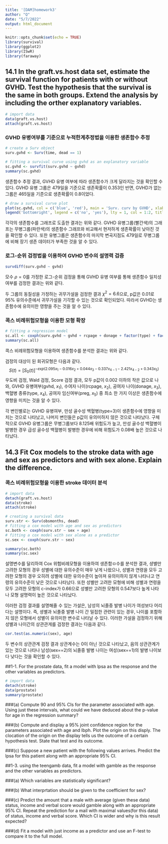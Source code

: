 ```yaml
---
title: '[DAM]homework3'
author: "Q"
date: "5/7/2022"
output: html_document
---
```


```r
knitr::opts_chunk$set(echo = TRUE)
library(survival)
library(ggplot2)
library(ISwR)
library(faraway)
```

## 14.1 In the graft.vs.host data set, estimate the survival function for patients with or without GVHD. Test the hypothesis that the survival is the same in both groups. Extend the analysis by including the orther explanatory variables.


```r
# import data
data(graft.vs.host)
attach(graft.vs.host)
```

### GVHD 유병여부를 기준으로 누적한계추정법을 이용한 생존함수 추정

```r
# create a Surv object 
surv.gvhd <- Surv(time, dead == 1)

# fitting a survival curve using gvhd as an explanatory variable
sc.gvhd <- survfit(surv.gvhd ~ gvhd)
summary(sc.gvhd)
```

생존함수 추정 결과, GVHD 유병 여부에 따라 생존함수가 크게 달라지는 것을 확인할 수 있다. GVHD 유병 그룹은 479일을 기준으로 생존확률이 0.353인 반면, GVHD가 없는 그룹은 465일을 기준으로 생존확률이 0.8이었다. 

```r
# draw a survival curve plot
plot(sc.gvhd, col = c('blue', 'red'), main = 'Surv. curv by GVHD', xlab = 'time(days)', ylab = 'survival rate')
legend('bottomright', legend = c('no', 'yes'), lty = 1, col = 1:2, title = 'GVHD')
```

각각의 생존함수를 그래프로 도출한 결과는 위와 같다. GVHD 유병그룹(빨간색)의 그래프는 무병그룹(파란색)의 생존함수 그래프와 비교해서 현저하게 생존확률이 낮아진 것을 확인할 수 있다.
또한 유병그룹은 생존함수의 마지막 변곡지점도 479일로 무병그룹에 비해 장기 생존 데이터가 부족한 것을 알 수 있다.

### 로그-순위 검정법을 이용하여 GVHD 변수의 설명력 검증

```r
survdiff(surv.gvhd ~ gvhd)
```

모수 $\rho=0$를 가정한 로그-순위 검정을 통해 GVHD 유병 여부를 통해 생존함수 일치성 여부를 검정한 결과는 위와 같다.

두 그룹의 동질성을 가정하는 귀무가설을 검정한 결과 $\chi^2=6.6$으로, p값은 0.01로 95% 유의수준에서 귀무가설을 기각할 수 있는 것으로 확인되었다. 따라서 GVHD는 생존함수에 유의미한 영향을 주는 것을 알 수 있다.


### 콕스 비례위험모형을 이용한 모형 확장

```r
# fitting a regression model
sc.all <- coxph(surv.gvhd ~ gvhd + rcpage + donage + factor(type) + factor(preg))
summary(sc.all)
```

콕스 비례위험모형을 이용하여 생존함수를 분석한 결과는 위와 같다.

검정의 대상이 된 회귀모형은 다음과 같다.
$$
S(t) = [S_0(t)]^{-exp(2.095x_1-0.016x_2+0.044x_3-0.337x_{4-1}-2.421x_{4-2}+0.343x_5)}
$$
우도비 검정, Wald 검정, Score 검정 결과, 모두 p값이 0.002 이하의 작은 값으로 나와, GVHD 유병여부(gvhd, $x_1$), 수여자 나이(rcpage, $x_2$), 공여자 나이(donage, $x_3$), 백혈병 종류(type, $x_4$), 공여자 임신여부(preg, $x_5$) 중 최소 한 가지 이상은 생존함수에 영향을 미치는 것을 알 수 있다.

각 변인별로는 GVHD 유병여부, 만성 골수성 백혈병(type=3)이 생존함수에 영향을 미치는 것으로 나타났고, 나머지 변인들은 p값이 유의미하지 않은 것으로 나타났다. 구체적으로 GVHD 유병그룹은 무병그룹보다 8.125배 위험도가 높고, 만성 골수성 백혈병이 발병한 경우 급성 골수성 백혈병이 발병한 경우에 비해 위험도가 0.08배 높은 것으로 나타났다.


## 14.3 Fit Cox models to the stroke data with age and sex as predictors and with sex alone. Explain the difference. 


### 콕스 비례위험모형을 이용한 stroke 데이터 분석

```r
# import data
detach(graft.vs.host)
data(stroke)
attach(stroke)
```


```r
# creating a survival data
surv.str <- Surv(obsmonths, dead)
# fitting a cox model with age and sex as predictors
sc.both <- coxph(surv.str ~ sex + age)
# fitting a cox model with sex alone as a predictor
sc.sex <- coxph(surv.str ~ sex)

summary(sc.both)
summary(sc.sex)
```

설명변수를 달리하여 Cox 위험비례모형을 이용하여 생존함ㅁ수를 분석한 결과, 셩별만 고려한 모형의 경우 성별에 대한 유의수준이 매우 낮게 나왔으나, 성별과 연령을 모두 고려한 모형의 경우 오히려 성별에 대한 유의수준이 높아져 유의미하지 않게 나타나고 연령의 유의수준이 낮은 것으로 나타났다. 또한 성별만 고려한 모형에 비해 성별과 연령을 모두 고려한 모형의 c-index가 0.66으로 성별만 고려한 모형의 0.547보다 높게 나타나 모형 설명력이 높은 것으로 나타났다.

이러한 검정 결과를 설명해줄 수 있는 가설은, 남성의 뇌졸중 발병 나이가 여성보다 어리다는 설명이다. 즉, 셩별과 뇌졸중 발병 나이 간 밀접한 관련이 있는 경우, 나이를 포함하지 않은 모형에서 성별이 유의미한 변수로 나타날 수 있다. 이러한 가설을 검정하기 위해 성별과 나이간의 상관관게를 검정한 결과는 다음과 같다. 

```r
cor.test(as.numeric(sex), age)
```

두 변수의 상관관계 검정 결과 상관계수는 0이 아닌 것으로 나타났고, 음의 상관관계가 있는 것으로 나타나 남성(sex==2)의 뇌졸중 발병 나이는 여성(sex==1)의 발병 나이보다 낮다는 것을 확인할 수 있다.


##1-1. For the prostate data, fit a model with lpsa as the response and the other variables as predictors.

```r
# import data
detach(stroke)
data(prostate)
summary(prostate)
```

###(a) Compute 90 and 95% CIs for the parameter associated with age. Using just these intervals, what could we have deduced about the p-value for age in the regression summary?

###(b) Compute and display a 95% joint confidence region for the parameters associated with age and Ibph. Plot the origin on this disply. The clocation of the origin on the display tells us the outcome of a certain hypothesis test. State that test and its outcome.

###(c) Suppose a new patient with the following values arrives. Predict the lpsa for this patient along with an appropriate 95% CI.



##1-3. using the teengamb data, fit a model with gamble as the response and the other variables as predictors.

###(a) Which variables are statistically significant?

###(b) What interprtation should be given to the coefficient for sex?

###(c) Predict the amount that a male with average (given these data) status, income and verbal score would gamble along with an appropriate 95% CI. Repeat the prediction for a mail with maximal values(for this data) of status, income and verbal score. Which CI is wider and why is this result expected?

###(d) Fit a model with just income as a predictor and use an F-test to compare it to the full model.
